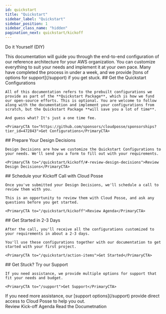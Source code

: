 ```yaml
---
id: quickstart
title: "Quickstart"
sidebar_label: "Quickstart"
sidebar_position: 1
sidebar_class_name: "hidden"
pagination_next: quickstart/kickoff
---
```


<PillBox>Do it Yourself (DIY)</PillBox>

<Intro>
  This documentation will guide you through the end-to-end configuration of our reference architecture for your AWS organization. You can customize everything to suit your needs and implement it at your own pace. Many have completed the process in under a week, and we provide [tons of options for support](/support) if you get stuck.
</Intro>

<Steps>
  <Step>
    ## <StepNumber/> Get the Quickstart Configurations

    All of this documentation refers to the prebuilt configurations we provide as part of the **Quickstart Package**, which is how we fund our open-source efforts. This is optional. You are welcome to follow along with the documentation and implement your configurations from scratch, but the Quickstart Package **will save you a lot of time**.

    And guess what? It's just a one time fee.

    <PrimaryCTA to="https://github.com/sponsors/cloudposse/sponsorships?tier_id=472843">Get Configurations</PrimaryCTA>
  </Step>

  <Step>
    ## <StepNumber/> Prepare Your Design Decisions

    Design Decisions are how we customize the Quickstart Configurations to your needs. We'll send you a form to fill out with your requirements.

    <PrimaryCTA to="/quickstart/kickoff/#-review-design-decisions">Review Design Decisions</PrimaryCTA>
  </Step>

  <Step>
    ## <StepNumber/> Schedule your Kickoff Call with Cloud Posse

    Once you've submitted your Design Decisions, we'll schedule a call to review them with you.

    This is an opportunity to review them with Cloud Posse, and ask any questions before you get started.

    <PrimaryCTA to="/quickstart/kickoff">Review Agenda</PrimaryCTA>
  </Step>

  <Step>
    ## <StepNumber/> Get Started in 2-3 Days

    After the call, you'll receive all the configurations customized to your requirements in about a 2-3 days.

    You'll use these configurations together with our documentation to get started with your first project.

    <PrimaryCTA to="/quickstart/action-items">Get Started</PrimaryCTA>

  </Step>

  <Step>
    ## <StepNumber/> Get Stuck? Try our Support

    If you need assistance, we provide multiple options for support that fit your needs and budget.

    <PrimaryCTA to="/support">Get Support</PrimaryCTA>

  </Step>

</Steps>

<ActionCard title="Prepare for your Kick-Off Call">
  If you need more assistance, our [support options](/support) provide direct access to Cloud Posse to help you out.
  <div>
    <PrimaryCTA to="/quickstart/kickoff">Review Kick-off Agenda</PrimaryCTA>
    <SecondaryCTA to="/layers/foundation">Read the Documetnation</SecondaryCTA>
  </div>
</ActionCard>
